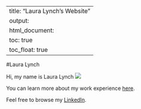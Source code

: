   
---
title: "Laura Lynch's Website"
output: 
  html_document:
    toc: true
    toc_float: true
---
#Laura Lynch

Hi, my name is Laura Lynch
![](images/me.jpeg)

You can learn more about my work experience [here](about.html).

Feel free to browse my [LinkedIn](https://www.linkedin.com/in/lmlynch). 


